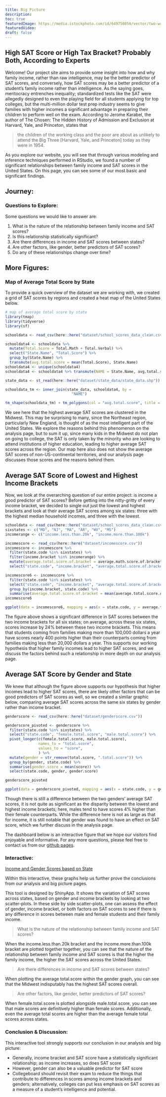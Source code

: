 ```yaml
---
title: Big Picture
description:
toc: true
featuredImage: https://media.istockphoto.com/id/649750856/vector/two-women-in-the-discussion.jpg?s=612x612&w=0&k=20&c=7t00YuJDJAuvH6tqBfYh3McAzl-2uV4GFWFtWZMfpi4=
featuredVideo:
draft: false
---
```

## High SAT Score or High Tax Bracket? Probably Both, According to Experts

Welcome! Our project site aims to provide some insight into how and why family income, rather than raw intelligence, may be the better predictor of SAT scores, and conversely, how SAT scores may be a better predictor of a student’s family income rather than intelligence. As the saying goes, meritocracy entrenches inequality; standardized tests like the SAT were allegedly designed to even the playing field for all students applying for top colleges, but the multi-million dollar test prep industry seems to give families with higher incomes a significant advantage in preparing their children to perform well on the exam. According to Jerome Karabel, the author of The Chosen: The Hidden History of Admission and Exclusion at Harvard, Yale, and Princeton, states that 

 > the children of the working class and the poor are about as unlikely to attend the Big Three [Harvard, Yale, and Princeton] today as they were in 1954.

As you explore our website, you will see that through various modeling and inference techniques performed in RStudio, we found a number of significant relationships between family income and SAT scores in the United States. On this page, you can see some of our most basic and significant findings.

## Journey: 
### Questions to Explore:

Some questions we would like to answer are:

1. What is the nature of the relationship between family income and SAT scores?
2. Is this relationship statistically significant?
3. Are there differences in income and SAT scores between states? 
4. Are other factors, like gender, better predictors of SAT scores?
5. Do any of these relationships change over time?

## More Figures:

### Map of Average Total Score by State

To provide a quick overview of the dataset we are working with, we created a grid of SAT scores by regions and created a heat map of the United States below.

```r
# map of average total score by state
library(tmap)
library(tidyverse)
library(sf)

schooldata <- read_csv(here::here("dataset/school_scores_data_clean.csv"))

schooldata4 <- schooldata %>%
  mutate(Total.Score = Total.Math + Total.Verbal) %>%
  select("State.Name", "Total.Score") %>%
  group_by(State.Name) %>%
  transmute(avg.total.score = mean(Total.Score), State.Name)
schooldata4 <- unique(schooldata4)
schooldata4 <- schooldata4 %>% transmute(NAME = State.Name, avg.total.score)

state_data <- st_read(here::here("dataset/state_data/state_data.shp"))

schooldata_tm <- inner_join(state_data, schooldata4, by =
                              "NAME")

tm_shape(schooldata_tm) + tm_polygons(col = "avg.total.score", title = "Avg SAT Score") + tm_layout(title = "Average SAT Score by State", title.position = c("center", "top"))

```

We see here that the highest average SAT scores are clustered in the Midwest. This may be surprising to many, since the Northeast region, particularly New England, is thought of as the most intelligent part of the United States. We explore the reasons behind this phenomenon on the analysis page, but to sum it up, since many kids in the Midwest do not plan on going to college, the SAT is only taken by the minority who are looking to attend institutions of higher education, leading to higher average SAT scores across the region. Our map here also does not show the average SAT scores of non-US-continental territories, and our analysis page discusses those scores and the reasons behind them. 

## Average SAT Score of Lowest and Highest Income Brackets

Now, we look at the overarching question of our entire project: is income a good predictor of SAT scores? Before getting into the nitty-gritty of every income bracket, we decided to single out just the lowest and highest brackets and look at their average SAT scores among six states: three with the highest median household incomes, and three with the lowest. 

```r
schooldata <- read_csv(here::here("dataset/school_scores_data_clean.csv"))
sixstates <- c("MD", "NJ", "MA", "AR", "WV", "MS")
incomerange <- c("income.less.than.20k", "income.more.than.100k")

incomescore <- read_csv(here::here("dataset/incomescore.csv"))
incomescore <- incomescore %>% 
  filter(state.code %in% sixstates) %>%
  filter(income.bracket %in% incomerange) %>%
  mutate(average.total.score.of.bracket = average.math.score.of.bracket + average.verbal.score.of.bracket) %>% 
  select("state.code", "income.bracket", "average.total.score.of.bracket") 

incomescore6 <- incomescore %>%
  filter(state.code %in% sixstates) %>%
  select("state.code", "income.bracket", "average.total.score.of.bracket") %>%
  group_by(income.bracket, state.code) %>%
  summarise(average.total.score.of.bracket = mean(average.total.score.of.bracket))
incomescore6

ggplot(data = incomescore6, mapping = aes(x = state.code, y = average.total.score.of.bracket, fill = income.bracket)) + geom_col() + labs(x = "State", y = "Average SAT Score", color = "Income Bracket", title = "Average SAT Score of Lowest and Highest Income Brackets") + facet_wrap(~income.bracket) 
```

The figure above shows a significant difference in SAT scores between the two income brackets for all six states; on average, across these six states, scores increase by 24% between these two income brackets. This means that students coming from families making more than 100,000 dollars a year have scores nearly 400 points higher than their counterparts coming from families making less than 20,000 dollars a year. This supports our working hypothesis that higher family incomes lead to higher SAT scores, and we discuss the factors behind such a relationship in more depth on our analysis page. 

## Average SAT Score by Gender and State

We knew that although the figure above supports our hypothesis that higher incomes lead to higher SAT scores, there are likely other factors that can be good predictors of SAT scores as well, so we created a similar graphic below, comparing average SAT scores across the same six states by gender rather than income bracket. 

```r
genderscore <- read_csv(here::here("dataset/genderscore.csv"))

genderscore_pivoted <- genderscore %>%
  filter(state.code %in% sixstates) %>%
  select("state.code", "female.total.score", "male.total.score") %>%
  pivot_longer(c(female.total.score, male.total.score),
               names_to = "total.score", 
               values_to = "score",
               ) %>%
  mutate(gender = str_remove(total.score, ".total.score")) %>%
  group_by(gender, state.code) %>%
  summarise(gender.score = mean(score)) %>%
  select(state.code, gender, gender.score)

genderscore_pivoted

ggplot(data = genderscore_pivoted, mapping = aes(x = state.code, y = gender.score, fill = gender)) + geom_col() + labs(x = "Gender", y = "Average SAT Score", color = "State Code", title = "Average SAT Score by Gender and State") + facet_wrap(~gender) 

```

Though there is still a difference between the two genders' average SAT scores, it is not quite as significant as the disparity between the lowest and highest income brackets; here, males tend to have scores 4% higher than their female counterparts. While the difference here is not as large as that for income, it is still notable that gender was found to have an effect on SAT score, which we further discuss in the analysis page. 

The dashboard below is an interactive figure that we hope our visitors find enjoyable and informative. For any more questions, please feel free to contact us from our [github pages](https://abctma415f22.netlify.app/about/).

### Interactive:

[Income and Gender Scores based on State](https://avramoutar.shinyapps.io/incomegenderinteractive/)

Within this interactive, these graphs help us further prove the conclusions from our analysis and big picture pages.

This tool is designed by ShinyApp. It shows the variation of SAT scores across states, based on gender and income brackets by looking at two scatter-plots. In these side by side scatter-plots, one can assess the effect of gender, income bracket, or both factors on SAT scores to see if there is any difference in scores between male and female students and their family income. 

 > What is the nature of the relationship between family income and SAT scores?

When the income.less.than.20k bracket and the income.more.than.100k bracket are plotted together together, you can see that the nature of the relationship between family income and SAT scores is that the higher the family income, the higher the SAT scores across the United States. 

 > Are there differences in income and SAT scores between states? 
 
When plotting the average total.score within the gender graph, you can see that the Midwest indisputably has the highest SAT scores overall. 

 > Are other factors, like gender, better predictors of SAT scores?
 
When female.total.score is plotted alongside male.total.score, you can see that male scores are definitively higher than female scores. Additionally, even the average total scores are higher than the average female total scores across states. 

### Conclusion & Discussion:
This interactive tool strongly supports our conclusion in our analysis and big picture:

* Generally, income bracket and SAT score have a statistically significant relationship; as income increases, so does SAT score
* However, gender can also be a valuable predictor for SAT score
* Collegeboard should revisit their exam to reduce the things that contribute to differences in scores among income brackets and genders; alternatively, colleges can put less emphasis on SAT scores as a measure of a student's intelligence and potential. 

